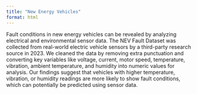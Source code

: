 ```yaml
---
title: "New Energy Vehicles"
format: html
---
```


Fault conditions in new energy vehicles can be revealed by analyzing electrical and environmental sensor data. The NEV Fault Dataset was collected from real-world electric vehicle sensors by a third-party research source in 2023. We cleaned the data by removing extra punctuation and converting key variables like voltage, current, motor speed, temperature, vibration, ambient temperature, and humidity into numeric values for analysis. Our findings suggest that vehicles with higher temperature, vibration, or humidity readings are more likely to show fault conditions, which can potentially be predicted using sensor data.


